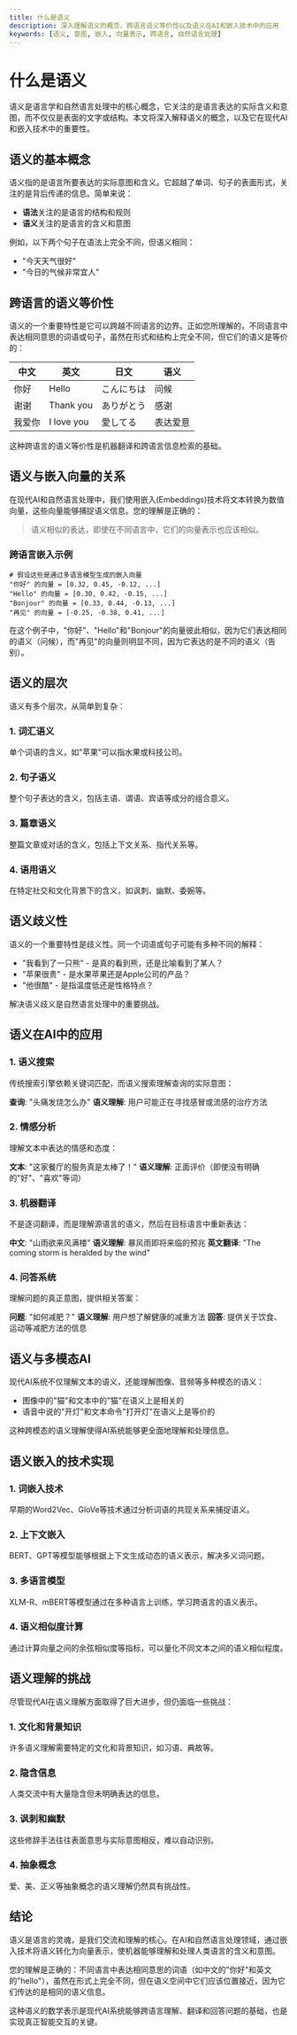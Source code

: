 ```yaml
---
title: 什么是语义
description: 深入理解语义的概念、跨语言语义等价性以及语义在AI和嵌入技术中的应用
keywords: [语义, 意图, 嵌入, 向量表示, 跨语言, 自然语言处理]
---
```


# 什么是语义

语义是语言学和自然语言处理中的核心概念，它关注的是语言表达的实际含义和意图，而不仅仅是表面的文字或结构。本文将深入解释语义的概念，以及它在现代AI和嵌入技术中的重要性。

## 语义的基本概念

语义指的是语言所要表达的实际意图和含义。它超越了单词、句子的表面形式，关注的是背后传递的信息。简单来说：

- **语法**关注的是语言的结构和规则
- **语义**关注的是语言的含义和意图

例如，以下两个句子在语法上完全不同，但语义相同：
- "今天天气很好"
- "今日的气候非常宜人"

## 跨语言的语义等价性

语义的一个重要特性是它可以跨越不同语言的边界。正如您所理解的，不同语言中表达相同意思的词语或句子，虽然在形式和结构上完全不同，但它们的语义是等价的：

| 中文 | 英文 | 日文 | 语义 |
|------|------|------|------|
| 你好 | Hello | こんにちは | 问候 |
| 谢谢 | Thank you | ありがとう | 感谢 |
| 我爱你 | I love you | 愛してる | 表达爱意 |

这种跨语言的语义等价性是机器翻译和跨语言信息检索的基础。

## 语义与嵌入向量的关系

在现代AI和自然语言处理中，我们使用嵌入(Embeddings)技术将文本转换为数值向量，这些向量能够捕捉语义信息。您的理解是正确的：

> 语义相似的表达，即使在不同语言中，它们的向量表示也应该相似。

### 跨语言嵌入示例

```
# 假设这些是通过多语言模型生成的嵌入向量
"你好" 的向量 = [0.32, 0.45, -0.12, ...]
"Hello" 的向量 = [0.30, 0.42, -0.15, ...]
"Bonjour" 的向量 = [0.33, 0.44, -0.13, ...]
"再见" 的向量 = [-0.25, -0.38, 0.41, ...]
```

在这个例子中，"你好"、"Hello"和"Bonjour"的向量彼此相似，因为它们表达相同的语义（问候），而"再见"的向量则明显不同，因为它表达的是不同的语义（告别）。

## 语义的层次

语义有多个层次，从简单到复杂：

### 1. 词汇语义
单个词语的含义，如"苹果"可以指水果或科技公司。

### 2. 句子语义
整个句子表达的含义，包括主语、谓语、宾语等成分的组合意义。

### 3. 篇章语义
整篇文章或对话的含义，包括上下文关系、指代关系等。

### 4. 语用语义
在特定社交和文化背景下的含义，如讽刺、幽默、委婉等。

## 语义歧义性

语义的一个重要特性是歧义性。同一个词语或句子可能有多种不同的解释：

- "我看到了一只熊" - 是真的看到熊，还是比喻看到了某人？
- "苹果很贵" - 是水果苹果还是Apple公司的产品？
- "他很酷" - 是指温度低还是性格特点？

解决语义歧义是自然语言处理中的重要挑战。

## 语义在AI中的应用

### 1. 语义搜索
传统搜索引擎依赖关键词匹配，而语义搜索理解查询的实际意图：

**查询**: "头痛发烧怎么办"
**语义理解**: 用户可能正在寻找感冒或流感的治疗方法

### 2. 情感分析
理解文本中表达的情感和态度：

**文本**: "这家餐厅的服务真是太棒了！"
**语义理解**: 正面评价（即使没有明确的"好"、"喜欢"等词）

### 3. 机器翻译
不是逐词翻译，而是理解源语言的语义，然后在目标语言中重新表达：

**中文**: "山雨欲来风满楼"
**语义理解**: 暴风雨即将来临的预兆
**英文翻译**: "The coming storm is heralded by the wind"

### 4. 问答系统
理解问题的真正意图，提供相关答案：

**问题**: "如何减肥？"
**语义理解**: 用户想了解健康的减重方法
**回答**: 提供关于饮食、运动等减肥方法的信息

## 语义与多模态AI

现代AI系统不仅理解文本的语义，还能理解图像、音频等多种模态的语义：

- 图像中的"猫"和文本中的"猫"在语义上是相关的
- 语音中说的"开灯"和文本命令"打开灯"在语义上是等价的

这种跨模态的语义理解使得AI系统能够更全面地理解和处理信息。

## 语义嵌入的技术实现

### 1. 词嵌入技术
早期的Word2Vec、GloVe等技术通过分析词语的共现关系来捕捉语义。

### 2. 上下文嵌入
BERT、GPT等模型能够根据上下文生成动态的语义表示，解决多义词问题。

### 3. 多语言模型
XLM-R、mBERT等模型通过在多种语言上训练，学习跨语言的语义表示。

### 4. 语义相似度计算
通过计算向量之间的余弦相似度等指标，可以量化不同文本之间的语义相似程度。

## 语义理解的挑战

尽管现代AI在语义理解方面取得了巨大进步，但仍面临一些挑战：

### 1. 文化和背景知识
许多语义理解需要特定的文化和背景知识，如习语、典故等。

### 2. 隐含信息
人类交流中有大量隐含但未明确表达的信息。

### 3. 讽刺和幽默
这些修辞手法往往表面意思与实际意图相反，难以自动识别。

### 4. 抽象概念
爱、美、正义等抽象概念的语义理解仍然具有挑战性。

## 结论

语义是语言的灵魂，是我们交流和理解的核心。在AI和自然语言处理领域，通过嵌入技术将语义转化为向量表示，使机器能够理解和处理人类语言的含义和意图。

您的理解是正确的：不同语言中表达相同意思的词语（如中文的"你好"和英文的"hello"），虽然在形式上完全不同，但在语义空间中它们应该位置接近，因为它们传达的是相同的语义信息。

这种语义的数学表示是现代AI系统能够跨语言理解、翻译和回答问题的基础，也是实现真正智能交互的关键。
